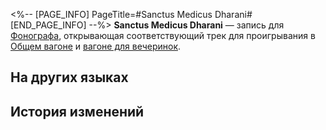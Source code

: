 <%-- [PAGE_INFO]
PageTitle=#Sanctus Medicus Dharani#
[END_PAGE_INFO] --%>
{{Предмет Инфобокс
|id          = 210214
|Изображение = Предмет Sanctus Medicus Dharani.png
|Тип         = Запись
|Инвентарь   = Ценные предметы
|Редкость    = 3
|Эффект      = 
|Описание    = Запись, которую можно воспроизвести на фонографе экспресса. Это может быть случайное приобретение или подарок от кого-то другого. Когда играет музыка, всплывают самые разные воспоминания: улыбки, встречи, прикосновения и волнение битвы. Может быть, поэтому, даже несмотря на стремительный прогресс общества, люди всё ещё собирают записи.<br />Текущая запись содержит трек Sanctus Medicus Dharani.
}}
{{Описание|''Милость Санктус Медикус, новые всходы Древа. Пусть же ученики вместе достигнут просветления.''}}
'''Sanctus Medicus Dharani''' — запись для [[Фонограф]]а, открывающая соответствующий трек для проигрывания в [[Общий вагон|Общем вагоне]] и [[Вагон для вечеринок|вагоне для вечеринок]].

==На других языках==
{{На других языках
|en   = "Sanctus Medicus Dharani"
|zhs  = 《药王救世陀罗尼》
|zht  = 〈藥王救世陀羅尼〉
|ja   = 『薬王救世陀羅尼』
|ko   = ≪약왕구세다라니≫
|es   = Dharani de Sanctus Medicus
|fr   = «&nbsp;Sanctus Medicus Dharani&nbsp;»
|ru   = Sanctus Medicus Dharani
|th   = Sanctus Medicus Dharani
|vi   = "Dược Vương Cứu Thế Dharani"
|de   = „Sanctus Medicus Dharani“
|id   = "Sanctus Medicus Dharani"
|pt   = "Sanctus Medicus Dharani"
}}

==История изменений==
{{История изменений|3.5}}